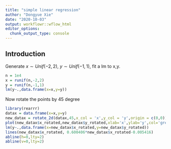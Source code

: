 ```yaml
---
title: "simple linear regression"
author: "Dongyue Xie"
date: "2020-10-03"
output: workflowr::wflow_html
editor_options:
  chunk_output_type: console
---
```


## Introduction

Generate $x\sim Unif(-2,2)$, $y\sim Unif(-1,1)$, fit a lm to x,y.



```r
n = 1e4
x = runif(n,-2,2)
y = runif(n,-1,1)
lm(y~.,data.frame(x=x,y=y))
```

Now rotate the points by 45 degree


```r
library(rearrr)
datax = data.frame(x=x,y=y)
new_datax = rotate_2d(datax,45,x_col = 'x',y_col = 'y',origin = c(0,0))
plot(new_datax$x_rotated,new_datax$y_rotated,xlab='x',ylab='y',col='grey80')
lm(y~.,data.frame(x=new_datax$x_rotated,y=new_datax$y_rotated))
lines(new_datax$x_rotated, 0.600406*new_datax$x_rotated-0.005416)
abline(h=0,lty=2)
abline(v=0,lty=2)
```
